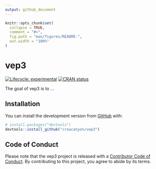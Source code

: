 ```yaml
---
output: github_document
---
```


<!-- README.md is generated from README.Rmd. Please edit that file -->

```r
knitr::opts_chunk$set(
  collapse = TRUE,
  comment = "#>",
  fig.path = "man/figures/README-",
  out.width = "100%"
)
```

# vep3

<!-- badges: start -->
[![Lifecycle: experimental](https://img.shields.io/badge/lifecycle-experimental-orange.svg)](https://www.tidyverse.org/lifecycle/#experimental)
[![CRAN status](https://www.r-pkg.org/badges/version/vep3)](https://CRAN.R-project.org/package=vep3)
<!-- badges: end -->

The goal of vep3 is to ...

## Installation

You can install the development version from [GitHub](https://github.com/) with:

``` r
# install.packages("devtools")
devtools::install_github("crowcanyon/vep3")
```


## Code of Conduct
  
Please note that the vep3 project is released with a [Contributor Code of Conduct](https://contributor-covenant.org/version/2/0/CODE_OF_CONDUCT.html). By contributing to this project, you agree to abide by its terms.
